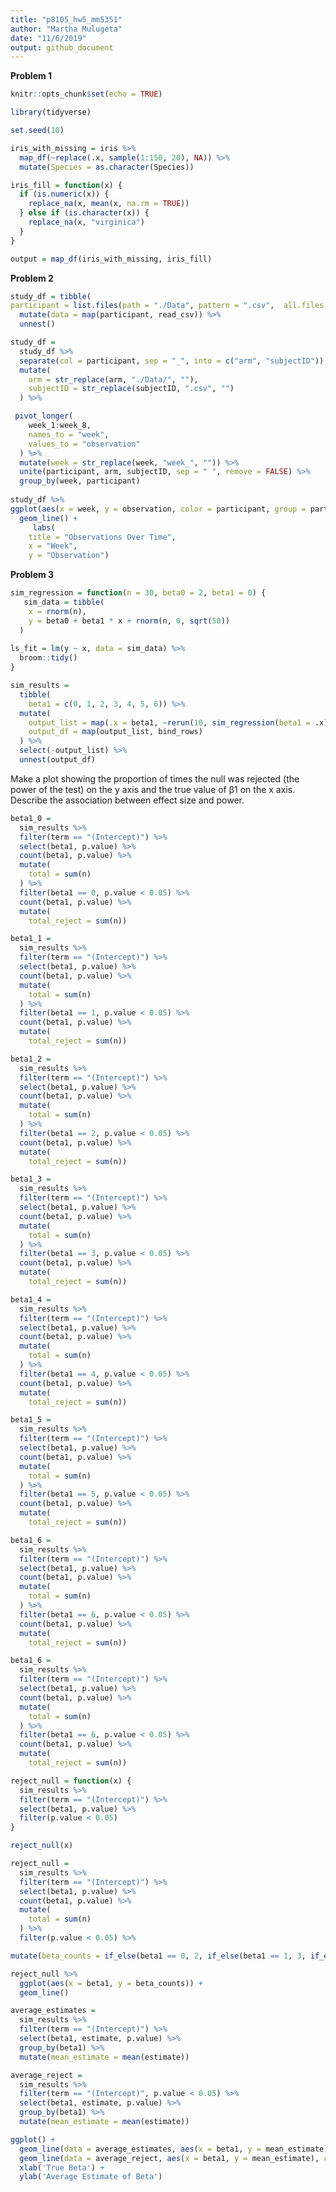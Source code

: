 ```yaml
---
title: "p8105_hw5_mm5351"
author: "Martha Mulugeta"
date: "11/6/2019"
output: github_document
---
```


**Problem 1**
```r
knitr::opts_chunk$set(echo = TRUE)

library(tidyverse)

set.seed(10)

iris_with_missing = iris %>% 
  map_df(~replace(.x, sample(1:150, 20), NA)) %>%
  mutate(Species = as.character(Species))
```

```r
iris_fill = function(x) {
  if (is.numeric(x)) {
    replace_na(x, mean(x, na.rm = TRUE))
  } else if (is.character(x)) {
    replace_na(x, "virginica")
  }
}

output = map_df(iris_with_missing, iris_fill) 
```

**Problem 2**
```r
study_df = tibble(
participant = list.files(path = "./Data", pattern = ".csv",  all.files = TRUE, full.names = TRUE)) %>% 
  mutate(data = map(participant, read_csv)) %>% 
  unnest() 

study_df = 
  study_df %>%
  separate(col = participant, sep = "_", into = c("arm", "subjectID")) %>% 
  mutate(
    arm = str_replace(arm, "./Data/", ""),
    subjectID = str_replace(subjectID, ".csv", "")
  ) %>% 

 pivot_longer(
    week_1:week_8,
    names_to = "week",
    values_to = "observation"
  ) %>%
  mutate(week = str_replace(week, "week_", "")) %>%
  unite(participant, arm, subjectID, sep = " ", remove = FALSE) %>% 
  group_by(week, participant) 
  
study_df %>%  
ggplot(aes(x = week, y = observation, color = participant, group = participant)) +
  geom_line() + 
     labs(
    title = "Observations Over Time",
    x = "Week",
    y = "Observation")
```

**Problem 3**
```r
sim_regression = function(n = 30, beta0 = 2, beta1 = 0) {
   sim_data = tibble(
    x = rnorm(n),
    y = beta0 + beta1 * x + rnorm(n, 0, sqrt(50))
  )
  
ls_fit = lm(y ~ x, data = sim_data) %>% 
  broom::tidy()
}
```

```r
sim_results = 
  tibble(
    beta1 = c(0, 1, 2, 3, 4, 5, 6)) %>% 
  mutate(
    output_list = map(.x = beta1, ~rerun(10, sim_regression(beta1 = .x))),
    output_df = map(output_list, bind_rows)
  ) %>% 
  select(-output_list) %>% 
  unnest(output_df)
```

Make a plot showing the proportion of times the null was rejected (the power of the test) on the y axis and the true value of β1 on the x axis. Describe the association between effect size and power.

```r
beta1_0 = 
  sim_results %>% 
  filter(term == "(Intercept)") %>% 
  select(beta1, p.value) %>% 
  count(beta1, p.value) %>% 
  mutate(
    total = sum(n)
  ) %>% 
  filter(beta1 == 0, p.value < 0.05) %>% 
  count(beta1, p.value) %>% 
  mutate(
    total_reject = sum(n)) 

beta1_1 =
  sim_results %>% 
  filter(term == "(Intercept)") %>% 
  select(beta1, p.value) %>% 
  count(beta1, p.value) %>% 
  mutate(
    total = sum(n)
  ) %>% 
  filter(beta1 == 1, p.value < 0.05) %>% 
  count(beta1, p.value) %>% 
  mutate(
    total_reject = sum(n)) 

beta1_2 =
  sim_results %>% 
  filter(term == "(Intercept)") %>% 
  select(beta1, p.value) %>% 
  count(beta1, p.value) %>% 
  mutate(
    total = sum(n)
  ) %>% 
  filter(beta1 == 2, p.value < 0.05) %>% 
  count(beta1, p.value) %>% 
  mutate(
    total_reject = sum(n)) 

beta1_3 =
  sim_results %>% 
  filter(term == "(Intercept)") %>% 
  select(beta1, p.value) %>% 
  count(beta1, p.value) %>% 
  mutate(
    total = sum(n)
  ) %>% 
  filter(beta1 == 3, p.value < 0.05) %>% 
  count(beta1, p.value) %>% 
  mutate(
    total_reject = sum(n)) 

beta1_4 =
  sim_results %>% 
  filter(term == "(Intercept)") %>% 
  select(beta1, p.value) %>% 
  count(beta1, p.value) %>% 
  mutate(
    total = sum(n)
  ) %>% 
  filter(beta1 == 4, p.value < 0.05) %>% 
  count(beta1, p.value) %>% 
  mutate(
    total_reject = sum(n)) 

beta1_5 =
  sim_results %>% 
  filter(term == "(Intercept)") %>% 
  select(beta1, p.value) %>% 
  count(beta1, p.value) %>% 
  mutate(
    total = sum(n)
  ) %>% 
  filter(beta1 == 5, p.value < 0.05) %>% 
  count(beta1, p.value) %>% 
  mutate(
    total_reject = sum(n)) 

beta1_6 =
  sim_results %>% 
  filter(term == "(Intercept)") %>% 
  select(beta1, p.value) %>% 
  count(beta1, p.value) %>% 
  mutate(
    total = sum(n)
  ) %>% 
  filter(beta1 == 6, p.value < 0.05) %>% 
  count(beta1, p.value) %>% 
  mutate(
    total_reject = sum(n)) 

beta1_6 =
  sim_results %>% 
  filter(term == "(Intercept)") %>% 
  select(beta1, p.value) %>% 
  count(beta1, p.value) %>% 
  mutate(
    total = sum(n)
  ) %>% 
  filter(beta1 == 6, p.value < 0.05) %>% 
  count(beta1, p.value) %>% 
  mutate(
    total_reject = sum(n)) 
```

```r
reject_null = function(x) {
  sim_results %>% 
  filter(term == "(Intercept)") %>% 
  select(beta1, p.value) %>% 
  filter(p.value < 0.05) 
}

reject_null(x)
```

```r
reject_null =
  sim_results %>% 
  filter(term == "(Intercept)") %>% 
  select(beta1, p.value) %>% 
  count(beta1, p.value) %>% 
  mutate(
    total = sum(n)
  ) %>% 
  filter(p.value < 0.05) %>% 

mutate(beta_counts = if_else(beta1 == 0, 2, if_else(beta1 == 1, 3, if_else(beta1 == 2, 5, if_else(beta1 == 3, 5, if_else(beta1 == 4, 4, if_else(beta1 == 5, 1, if_else(beta1 == 6, 3, NA_real_))))))))
```

```r
reject_null %>% 
  ggplot(aes(x = beta1, y = beta_counts)) +
  geom_line()
```

```r
average_estimates =
  sim_results %>% 
  filter(term == "(Intercept)") %>% 
  select(beta1, estimate, p.value) %>% 
  group_by(beta1) %>% 
  mutate(mean_estimate = mean(estimate)) 

average_reject = 
  sim_results %>% 
  filter(term == "(Intercept)", p.value < 0.05) %>% 
  select(beta1, estimate, p.value) %>% 
  group_by(beta1) %>% 
  mutate(mean_estimate = mean(estimate)) 

ggplot() +
  geom_line(data = average_estimates, aes(x = beta1, y = mean_estimate), color = 'blue') +
  geom_line(data = average_reject, aes(x = beta1, y = mean_estimate), color = 'red') +
  xlab('True Beta') +
  ylab('Average Estimate of Beta') 
```








